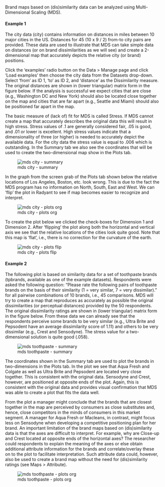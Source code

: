 Brand maps based on (dis)similarity data can be analyzed using Multi-Dimensional Scaling (MDS).

#### Example 1

The city data (city) contains information on distances in miles between 10 major cities in the US. Distances for 45 (10 x 9 / 2) from-to city pairs are provided. These data are used to illustrate that MDS can take simple data on distances (or on brand dissimilarities as we will see) and create a 2-dimensional map that accurately depicts the relative city (or brand) positions. 

Click the 'examples' radio button on the Data > Manage page and click 'Load examples' then choose the city data from the Datasets drop-down. Select 'from' as ID 1, 'to' as ID 2, and 'distance' as the Dissimilarity measure. The original distances are shown in (lower triangular) matrix form in the figure below. If the analysis is successful we expect cities that are close (e.g., Washington DC and New York) should also be located close together on the map and cities that are far apart (e.g., Seattle and Miami) should also be positioned far apart in the map.

The basic measure of (lack of) fit for MDS is called Stress. If MDS cannot create a map that accurately describes the original data this will result in high stress. Stress values of .1 are generally considered fair, .05 is good, and .01 or lower is excellent. High stress values indicate that a dimensionality of three (or higher) is needed to accurately depict the available data. For the city data the stress value is equal to .006 which is outstanding. In the Summary tab we also see the coordinates that will be used to create the two-dimensional map show in the Plots tab. 

![mds city - summary](figures/mds_city_summary.png)

In the graph from the screen grab of the Plots tab shown below the relative locations of Los Angeles, Boston, etc. look wrong. This is due to the fact the MDS program has no information on North, South, East and West. We can ‘flip’ the plot in Radyant to see if map becomes easier to recognize and interpret. 

![mds city - plots org](figures/mds_city_plots_org.png)

To create the plot below we clicked the check-boxes for Dimension 1 and Dimension 2. After ‘flipping’ the plot along both the horizontal and vertical axis we see that the relative locations of the cities look quite good. Note that this map is ‘flat’, i.e., there is no correction for the curvature of the earth.

![mds city - plots flip](figures/mds_city_plots_flip.png)

#### Example 2

The following plot is based on similarity data for a set of toothpaste brands (tpbrands, available as one of the example datasets). Respondents were asked the following question: "Please rate the following pairs of toothpaste brands on the basis of their similarity (1 = very similar, 7 = very dissimilar)." for all pairwise combinations of 10 brands, i.e., 45 comparisons. MDS will try to create a map that reproduces as accurately as possible the original dissimilarities (or perceptual distances) provided by the 50 respondents. The original dissimilarity ratings are shown in (lower triangular) matrix form in the figure below. From these data we can already see that the respondents perceive some brands to be very similar (e.g., Ultra Brite and Pepsodent have an average dissimilarity score of 1.11) and others to be very dissimilar (e.g., Crest and Sensodyne). The stress value for a two-dimensional solution is quite good (.058). 

![mds toothpaste - summary](figures/mds_tpbrands_summary.png)

The coordinates shown in the Summary tab are used to plot the brands in two-dimensions in the Plots tab. In the plot we see that Aqua Fresh and Colgate as well as Ultra Brite and Pepsodent are located very close together. This is consistent with the original data. Sensodyne and Crest, however, are positioned at opposite ends of the plot. Again, this is consistent with the original data and provides visual confirmation that MDS was able to create a plot that fits the data well.

From the plot a manager might conclude that the brands that are closest together in the map are perceived by consumers as close substitutes and, hence, close competitors in the minds of consumers in this market segment. A manager for Aqua Fresh or Macleans, in contrast, might focus less on Sensodyne when developing a competitive positioning plan for her brand. An important limitation of the brand maps based on (dis)similarity data is that the axes are difficult to interpret. For example, why are Close-up and Crest located at opposite ends of the horizontal axes? The researcher could respondents to explain the meaning of the axes or else obtain additional attribute information for the brands and correlate/overlay these on to the plot to facilitate interpretation. Such attribute data could, however, also be used to create a brand map without the need for (dis)similarity ratings (see Maps > Attribute).

![mds toothpaste - plots org](figures/mds_tpbrands_plots.png)

